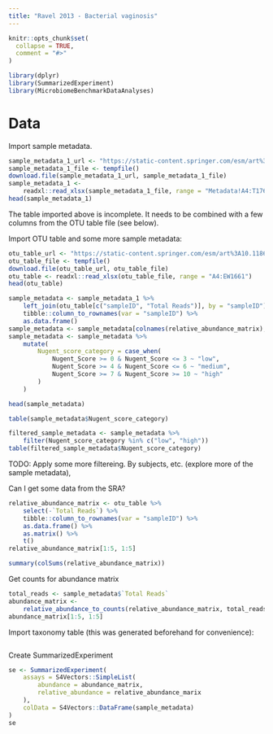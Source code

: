 ```yaml
---
title: "Ravel 2013 - Bacterial vaginosis"
---
```


```r
knitr::opts_chunk$set(
  collapse = TRUE,
  comment = "#>"
)
```

```r
library(dplyr)
library(SummarizedExperiment)
library(MicrobiomeBenchmarkDataAnalyses)
```

# Data

Import sample metadata. 

```r
sample_metadata_1_url <- "https://static-content.springer.com/esm/art%3A10.1186%2F2049-2618-1-29/MediaObjects/40168_2013_28_MOESM1_ESM.xlsx"
sample_metadata_1_file <- tempfile()
download.file(sample_metadata_1_url, sample_metadata_1_file)
sample_metadata_1 <- 
    readxl::read_xlsx(sample_metadata_1_file, range = "Metadata!A4:T1760")
head(sample_metadata_1)
```

The table imported above is incomplete. It needs to be combined with a few
columns from the OTU table file (see below).

Import OTU table and some more sample metadata:

```r
otu_table_url <- "https://static-content.springer.com/esm/art%3A10.1186%2F2049-2618-1-29/MediaObjects/40168_2013_28_MOESM3_ESM.xlsx"
otu_table_file <- tempfile()
download.file(otu_table_url, otu_table_file)
otu_table <- readxl::read_xlsx(otu_table_file, range = "A4:EW1661")
head(otu_table)
```

```r
sample_metadata <- sample_metadata_1 %>% 
    left_join(otu_table[c("sampleID", "Total Reads")], by = "sampleID") %>% 
    tibble::column_to_rownames(var = "sampleID") %>% 
    as.data.frame()
sample_metadata <- sample_metadata[colnames(relative_abundance_matrix), ]
sample_metadata <- sample_metadata %>% 
    mutate(
        Nugent_score_category = case_when(
            Nugent_Score >= 0 & Nugent_Score <= 3 ~ "low",
            Nugent_Score >= 4 & Nugent_Score <= 6 ~ "medium",
            Nugent_Score >= 7 & Nugent_Score >= 10 ~ "high"
        )
    )

head(sample_metadata)
```

```r
table(sample_metadata$Nugent_score_category)
```


```r
filtered_sample_metadata <- sample_metadata %>% 
    filter(Nugent_score_category %in% c("low", "high"))
table(filtered_sample_metadata$Nugent_score_category)
```
TODO: Apply some more filtereing. By subjects, etc. (explore more of the
sample metadata),

Can I get some data from the SRA?

```r
relative_abundance_matrix <- otu_table %>% 
    select(-`Total Reads`) %>% 
    tibble::column_to_rownames(var = "sampleID") %>% 
    as.data.frame() %>% 
    as.matrix() %>% 
    t()
relative_abundance_matrix[1:5, 1:5]
```

```r
summary(colSums(relative_abundance_matrix))
```

Get counts for abundance matrix

```r
total_reads <- sample_metadata$`Total Reads`
abundance_matrix <- 
    relative_abundance_to_counts(relative_abundance_matrix, total_reads)
abundance_matrix[1:5, 1:5]
```

Import taxonomy table (this was generated beforehand for convenience):

```r

```

Create SummarizedExperiment

```r
se <- SummarizedExperiment(
    assays = S4Vectors::SimpleList(
        abundance = abundance_matrix, 
        relative_abundance = relative_abundance_marix
    ),
    colData = S4Vectors::DataFrame(sample_metadata)
)
se
```





